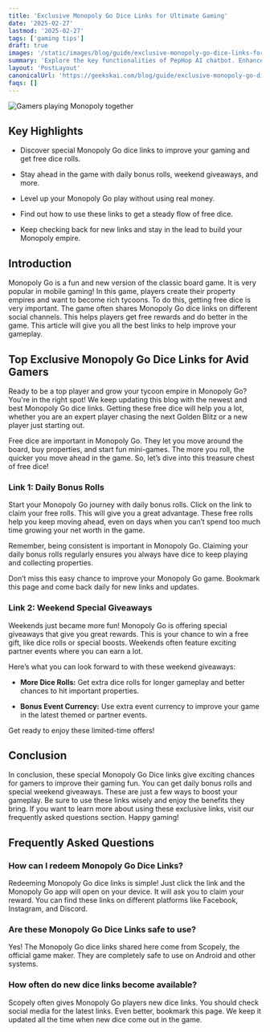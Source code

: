 ```yaml
---
title: 'Exclusive Monopoly Go Dice Links for Ultimate Gaming'
date: '2025-02-27'
lastmod: '2025-02-27'
tags: ['gaming tips']
draft: true
images: '/static/images/blog/guide/exclusive-monopoly-go-dice-links-for-ultimate-gaming.png'
summary: 'Explore the key functionalities of PepHop AI chatbot. Enhance user engagement and streamline communication effortlessly.'
layout: 'PostLayout'
canonicalUrl: 'https://geekskai.com/blog/guide/exclusive-monopoly-go-dice-links-for-ultimate-gaming/'
faqs: []
---
```


![Gamers playing Monopoly together](/static/images/blog/guide/exclusive-monopoly-go-dice-links-for-ultimate-gaming.png)

## Key Highlights

- Discover special Monopoly Go dice links to improve your gaming and get free dice rolls.

- Stay ahead in the game with daily bonus rolls, weekend giveaways, and more.

- Level up your Monopoly Go play without using real money.

- Find out how to use these links to get a steady flow of free dice.

- Keep checking back for new links and stay in the lead to build your Monopoly empire.

## Introduction

Monopoly Go is a fun and new version of the classic board game. It is very popular in mobile gaming! In this game, players create their property empires and want to become rich tycoons. To do this, getting free dice is very important. The game often shares Monopoly Go dice links on different social channels. This helps players get free rewards and do better in the game. This article will give you all the best links to help improve your gameplay.

## Top Exclusive Monopoly Go Dice Links for Avid Gamers

Ready to be a top player and grow your tycoon empire in Monopoly Go? You're in the right spot! We keep updating this blog with the newest and best Monopoly Go dice links. Getting these free dice will help you a lot, whether you are an expert player chasing the next Golden Blitz or a new player just starting out.

Free dice are important in Monopoly Go. They let you move around the board, buy properties, and start fun mini-games. The more you roll, the quicker you move ahead in the game. So, let’s dive into this treasure chest of free dice!

### Link 1: Daily Bonus Rolls

Start your Monopoly Go journey with daily bonus rolls. Click on the link to claim your free rolls. This will give you a great advantage. These free rolls help you keep moving ahead, even on days when you can’t spend too much time growing your net worth in the game.

Remember, being consistent is important in Monopoly Go. Claiming your daily bonus rolls regularly ensures you always have dice to keep playing and collecting properties.

Don’t miss this easy chance to improve your Monopoly Go game. Bookmark this page and come back daily for new links and updates.

### Link 2: Weekend Special Giveaways

Weekends just became more fun! Monopoly Go is offering special giveaways that give you great rewards. This is your chance to win a free gift, like dice rolls or special boosts. Weekends often feature exciting partner events where you can earn a lot.

Here’s what you can look forward to with these weekend giveaways:

- **More Dice Rolls:** Get extra dice rolls for longer gameplay and better chances to hit important properties.

- **Bonus Event Currency:** Use extra event currency to improve your game in the latest themed or partner events.

Get ready to enjoy these limited-time offers!

## Conclusion

In conclusion, these special Monopoly Go Dice links give exciting chances for gamers to improve their gaming fun. You can get daily bonus rolls and special weekend giveaways. These are just a few ways to boost your gameplay. Be sure to use these links wisely and enjoy the benefits they bring. If you want to learn more about using these exclusive links, visit our frequently asked questions section. Happy gaming!

## Frequently Asked Questions

### How can I redeem Monopoly Go Dice Links?

Redeeming Monopoly Go dice links is simple! Just click the link and the Monopoly Go app will open on your device. It will ask you to claim your reward. You can find these links on different platforms like Facebook, Instagram, and Discord.

### Are these Monopoly Go Dice Links safe to use?

Yes! The Monopoly Go dice links shared here come from Scopely, the official game maker. They are completely safe to use on Android and other systems.

### How often do new dice links become available?

Scopely often gives Monopoly Go players new dice links. You should check social media for the latest links. Even better, bookmark this page. We keep it updated all the time when new dice come out in the game.

